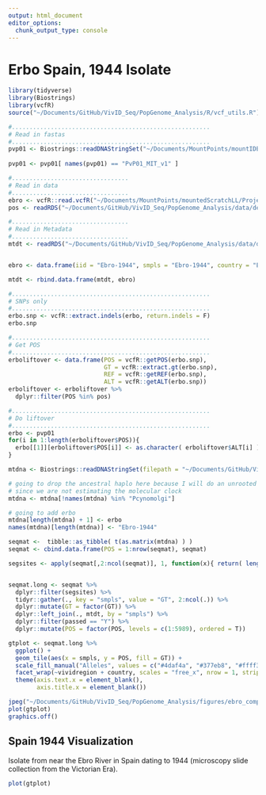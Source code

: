 ```yaml
---
output: html_document
editor_options: 
  chunk_output_type: console
---
```


# Erbo Spain, 1944 Isolate
```r
library(tidyverse)
library(Biostrings)
library(vcfR)
source("~/Documents/GitHub/VivID_Seq/PopGenome_Analysis/R/vcf_utils.R")
```

```r
#........................................................
# Read in fastas
#........................................................
pvp01 <- Biostrings::readDNAStringSet("~/Documents/MountPoints/mountIDEEL/resources/genomes/Pvivax/genomes/PvP01.fasta")
                            
pvp01 <- pvp01[ names(pvp01) == "PvP01_MIT_v1" ]

```
```r
#.................................
# Read in data
#.................................
ebro <- vcfR::read.vcfR("~/Documents/MountPoints/mountedScratchLL/Projects/VivID_Seq/Erbo1944/Erbo1944.vcf")
pos <- readRDS("~/Documents/GitHub/VivID_Seq/PopGenome_Analysis/data/derived_data/final_positions.rds")

#.................................
# Read in Metadata
#.................................
mtdt <- readRDS("~/Documents/GitHub/VivID_Seq/PopGenome_Analysis/data/derived_data/mtdt.RDS")


ebro <- data.frame(iid = "Ebro-1944", smpls = "Ebro-1944", country = "ES", vividregion = "Ebro-1944", passed = "Y", hapuid = NA, x = NA, y = NA, k = NA)

mtdt <- rbind.data.frame(mtdt, ebro)

```

```r
#........................................................
# SNPs only
#........................................................
erbo.snp <- vcfR::extract.indels(erbo, return.indels = F)
erbo.snp

#........................................................
# Get POS
#........................................................
erboliftover <- data.frame(POS = vcfR::getPOS(erbo.snp),
                           GT = vcfR::extract.gt(erbo.snp),
                           REF = vcfR::getREF(erbo.snp),
                           ALT = vcfR::getALT(erbo.snp))
erboliftover <- erboliftover %>% 
  dplyr::filter(POS %in% pos)

#........................................................
# Do liftover
#........................................................
erbo <- pvp01
for(i in 1:length(erboliftover$POS)){
  erbo[[1]][erboliftover$POS[i]] <- as.character( erboliftover$ALT[i] ) # all 1/1
}
```


```r

mtdna <- Biostrings::readDNAStringSet(filepath = "~/Documents/GitHub/VivID_Seq/PopGenome_Analysis/data/fasta/mtdna_anc.fa")

# going to drop the ancestral haplo here because I will do an unrooted tree
# since we are not estimating the molecular clock
mtdna <- mtdna[!names(mtdna) %in% "Pcynomolgi"]

# going to add erbo
mtdna[length(mtdna) + 1] <- erbo
names(mtdna)[length(mtdna)] <- "Ebro-1944"

seqmat <-  tibble::as_tibble( t(as.matrix(mtdna) ) )
seqmat <- cbind.data.frame(POS = 1:nrow(seqmat), seqmat)

segsites <- apply(seqmat[,2:ncol(seqmat)], 1, function(x){ return( length(unique(x)) > 1 ) })


seqmat.long <- seqmat %>% 
  dplyr::filter(segsites) %>% 
  tidyr::gather(., key = "smpls", value = "GT", 2:ncol(.)) %>% 
  dplyr::mutate(GT = factor(GT)) %>% 
  dplyr::left_join(., mtdt, by = "smpls") %>% 
  dplyr::filter(passed == "Y") %>% 
  dplyr::mutate(POS = factor(POS, levels = c(1:5989), ordered = T)) 

gtplot <- seqmat.long %>% 
  ggplot() + 
  geom_tile(aes(x = smpls, y = POS, fill = GT)) + 
  scale_fill_manual("Alleles", values = c("#4daf4a", "#377eb8", "#ffff33", "#e41a1c")) +
  facet_wrap(~vividregion + country, scales = "free_x", nrow = 1, strip.position = "top") +
  theme(axis.text.x = element_blank(),
        axis.title.x = element_blank())

jpeg("~/Documents/GitHub/VivID_Seq/PopGenome_Analysis/figures/ebro_compare.jpg", height = 8, width = 11, units = "in", res = 500)
plot(gtplot)
graphics.off()

```

## Spain 1944 Visualization
Isolate from near the Ebro River in Spain dating to 1944 (microscopy slide collection from the Victorian Era).
```r
plot(gtplot)
```







